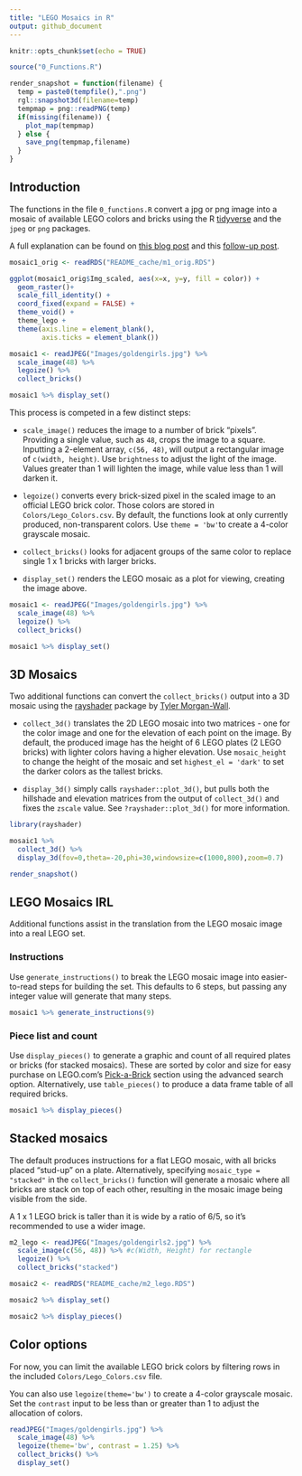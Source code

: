 ```yaml
---
title: "LEGO Mosaics in R"
output: github_document
---
```


```r
knitr::opts_chunk$set(echo = TRUE)

source("0_Functions.R")

render_snapshot = function(filename) {
  temp = paste0(tempfile(),".png")
  rgl::snapshot3d(filename=temp)
  tempmap = png::readPNG(temp)
  if(missing(filename)) {
    plot_map(tempmap)
  } else {
    save_png(tempmap,filename)
  }
}

```

## Introduction

The functions in the file `0_functions.R` convert a jpg or png image into a mosaic of available LEGO colors and bricks using the R [tidyverse](https://www.tidyverse.org/) and the `jpeg` or `png` packages.

A full explanation can be found on [this blog post](http://www.ryantimpe.com/2018/04/23/lego-mosaic1/) and this [follow-up post](http://www.ryantimpe.com/2018/05/07/lego-mosaic2/).

```r
mosaic1_orig <- readRDS("README_cache/m1_orig.RDS")

ggplot(mosaic1_orig$Img_scaled, aes(x=x, y=y, fill = color)) +
  geom_raster()+
  scale_fill_identity() +
  coord_fixed(expand = FALSE) +
  theme_void() +
  theme_lego +
  theme(axis.line = element_blank(),
        axis.ticks = element_blank())
```
```r
mosaic1 <- readJPEG("Images/goldengirls.jpg") %>% 
  scale_image(48) %>%
  legoize() %>% 
  collect_bricks() 

mosaic1 %>% display_set()
```

This process is competed in a few distinct steps:

- `scale_image()` reduces the image to a number of brick "pixels". Providing a single value, such as `48`, crops the image to a square. Inputting a 2-element array, `c(56, 48)`, will output a rectangular image of `c(width, height)`. Use `brightness` to adjust the light of the image. Values greater than 1 will lighten the image, while value less than 1 will darken it.

- `legoize()` converts every brick-sized pixel in the scaled image to an official LEGO brick color. Those colors are stored in `Colors/Lego_Colors.csv`. By default, the functions look at only currently produced, non-transparent colors. Use `theme = 'bw'`to create a 4-color grayscale mosaic.

- `collect_bricks()` looks for adjacent groups of the same color to replace single 1 x 1 bricks with larger bricks.

- `display_set()` renders the LEGO mosaic as a plot for viewing, creating the image above.

```r
mosaic1 <- readJPEG("Images/goldengirls.jpg") %>% 
  scale_image(48) %>%
  legoize() %>% 
  collect_bricks() 

mosaic1 %>% display_set()
```

## 3D Mosaics

Two additional functions can convert the `collect_bricks()` output into a 3D mosaic using the [rayshader](https://github.com/tylermorganwall/rayshader) package by [Tyler Morgan-Wall](https://twitter.com/tylermorganwall).

- `collect_3d()` translates the 2D LEGO mosaic into two matrices - one for the color image and one for the elevation of each point on the image. By default, the produced image has the height of 6 LEGO plates (2 LEGO bricks) with lighter colors having a higher elevation. Use `mosaic_height` to change the height of the mosaic and set `highest_el = 'dark'` to set the darker colors as the tallest bricks.

- `display_3d()` simply calls `rayshader::plot_3d()`, but pulls both the hillshade and elevation matrices from the output of `collect_3d()` and fixes the `zscale` value. See `?rayshader::plot_3d()` for more information.

```r
library(rayshader)

mosaic1 %>% 
  collect_3d() %>% 
  display_3d(fov=0,theta=-20,phi=30,windowsize=c(1000,800),zoom=0.7)

render_snapshot()
```

## LEGO Mosaics IRL

Additional functions assist in the translation from the LEGO mosaic image into a real LEGO set.

### Instructions

Use `generate_instructions()` to break the LEGO mosaic image into easier-to-read steps for building the set. This defaults to 6 steps, but passing any integer value will generate that many steps.

```r
mosaic1 %>% generate_instructions(9)
```

### Piece list and count

Use `display_pieces()` to generate a graphic and count of all required plates or bricks (for stacked mosaics). These are sorted by color and size for easy purchase on LEGO.com's [Pick-a-Brick](https://shop.lego.com/en-US/Pick-a-Brick) section using the advanced search option. Alternatively, use `table_pieces()` to produce a data frame table of all required bricks.

```r
mosaic1 %>% display_pieces()
```

## Stacked mosaics

The default produces instructions for a flat LEGO mosaic, with all bricks placed "stud-up" on a plate. Alternatively, specifying `mosaic_type = "stacked"` in the `collect_bricks()` function will generate a mosaic where all bricks are stack on top of each other, resulting in the mosaic image being visible from the side.

A 1 x 1 LEGO brick is taller than it is wide by a ratio of 6/5, so it's recommended to use a wider image.

```r
m2_lego <- readJPEG("Images/goldengirls2.jpg") %>% 
  scale_image(c(56, 48)) %>% #c(Width, Height) for rectangle
  legoize() %>% 
  collect_bricks("stacked") 
```

```r
mosaic2 <- readRDS("README_cache/m2_lego.RDS")

mosaic2 %>% display_set()
```

```r
mosaic2 %>% display_pieces()
```

## Color options

For now, you can limit the available LEGO brick colors by filtering rows in the included `Colors/Lego_Colors.csv` file.

You can also use `legoize(theme='bw')` to create a 4-color grayscale mosaic. Set the `contrast` input to be less than or greater than 1 to adjust the allocation of colors. 

```r
readJPEG("Images/goldengirls.jpg") %>% 
  scale_image(48) %>%
  legoize(theme='bw', contrast = 1.25) %>% 
  collect_bricks() %>% 
  display_set()
```